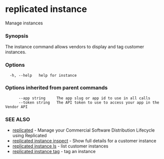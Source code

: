 # replicated instance

Manage instances

### Synopsis

The instance command allows vendors to display and tag customer instances.

### Options

```
  -h, --help   help for instance
```

### Options inherited from parent commands

```
      --app string     The app slug or app id to use in all calls
      --token string   The API token to use to access your app in the Vendor API
```

### SEE ALSO

* [replicated](replicated)	 - Manage your Commercial Software Distribution Lifecycle using Replicated
* [replicated instance inspect](replicated-cli-instance-inspect)	 - Show full details for a customer instance
* [replicated instance ls](replicated-cli-instance-ls)	 - list customer instances
* [replicated instance tag](replicated-cli-instance-tag)	 - tag an instance

